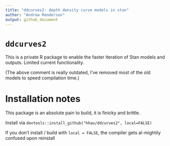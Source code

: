 ```yaml
---
title: "ddcurves2: depth density curve models in stan"
author: "Andrew Manderson"
output: github_document
---
```


# `ddcurves2` 
This is a private R package to enable the faster iteration of Stan models and
outputs. Limited current functionality.

(The above comment is really outdated, I've removed most of the old models to speed compilation time.)

# Installation notes 
This package is an absolute pain to build, it is finicky and brittle.

Install via `devtools::install_github("hhau/ddcurves2", local=FALSE)`

If you don't install / build with `local = FALSE`, the compiler gets al-mightily confused upon
reinstall


